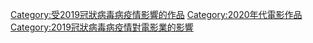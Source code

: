 [[Category:受2019冠狀病毒病疫情影響的作品|Category:受2019冠狀病毒病疫情影響的作品]]
[[Category:2020年代電影作品|Category:2020年代電影作品]]
[[Category:2019冠狀病毒病疫情對電影業的影響|Category:2019冠狀病毒病疫情對電影業的影響]]